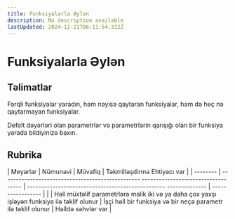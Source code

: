 ```yaml
---
title: Funksiyalarla Əylən
description: No description available
lastUpdated: 2024-12-21T06:11:54.312Z
---
```


# Funksiyalarla Əylən

## Təlimatlar

Fərqli funksiyalar yaradın, həm nəyisə qaytaran funksiyalar, həm də heç nə qaytarmayan funksiyalar.

Defolt dəyərləri olan parametrlər və parametrlərin qarışığı olan bir funksiya yarada bildiyinizə baxın.

## Rubrika

| Meyarlar | Nümunəvi | Müvafiq | Təkmilləşdirmə Ehtiyacı var |
| -------- | ------------------------------------------------- ----------------------------------- | ------------------------------------------------- -------------- | ----------------- |
| | Həll müxtəlif parametrlərə malik iki və ya daha çox yaxşı işləyən funksiya ilə təklif olunur | İşçi həll bir funksiya və bir neçə parametr ilə təklif olunur | Həlldə səhvlər var |

